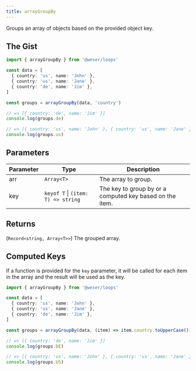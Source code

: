 ```yaml
---
title: arrayGroupBy
---
```


Groups an array of objects based on the provided object key.

## The Gist

```ts
import { arrayGroupBy } from '@weser/loops'

const data = [
  { country: 'us', name: 'John' },
  { country: 'us', name: 'Jane' },
  { country: 'de', name: 'Jim' },
]

const groups = arrayGroupBy(data, 'country')

// => [{ country: 'de', name: 'Jim' }]
console.log(groups.de)

// => [{ country: 'us', name: 'John' }, { country: 'us', name: 'Jane' }]
console.log(groups.us)
```

## Parameters

| Parameter | Type                               | Description                                              |
| --------- | ---------------------------------- | -------------------------------------------------------- |
| arr       | `Array<T>`                         | The array to group.                                      |
| key       | `keyof T` \| `(item: T) => string` | The key to group by or a computed key based on the item. |

## Returns

(`Record<string, Array<T>>`) The grouped array.

## Computed Keys

If a function is provided for the `key` parameter, it will be called for each item in the array and the result will be used as the key.

```ts
import { arrayGroupBy } from '@weser/loops'

const data = [
  { country: 'us', name: 'John' },
  { country: 'us', name: 'Jane' },
  { country: 'de', name: 'Jim' },
]

const groups = arrayGroupBy(data, (item) => item.country.toUpperCase())

// => [{ country: 'de', name: 'Jim' }]
console.log(groups.DE)

// => [{ country: 'us', name: 'John' }, { country: 'us', name: 'Jane' }]
console.log(groups.US)
```
